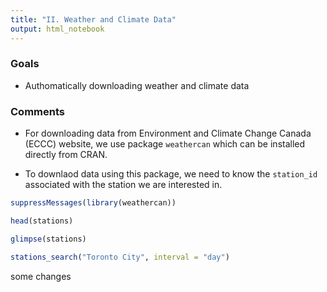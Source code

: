 ```yaml
---
title: "II. Weather and Climate Data"
output: html_notebook
---
```


### Goals

* Authomatically downloading weather and climate data

### Comments

* For downloading data from Environment and Climate Change Canada (ECCC) website,
we use package `weathercan` which can be installed directly from CRAN. 

* To downlaod data using this package, we need to know the `station_id`
associated with the station we are interested in.


```r
suppressMessages(library(weathercan))
```

```r
head(stations)
```

```r
glimpse(stations)
```

```r
stations_search("Toronto City", interval = "day")
```

some changes